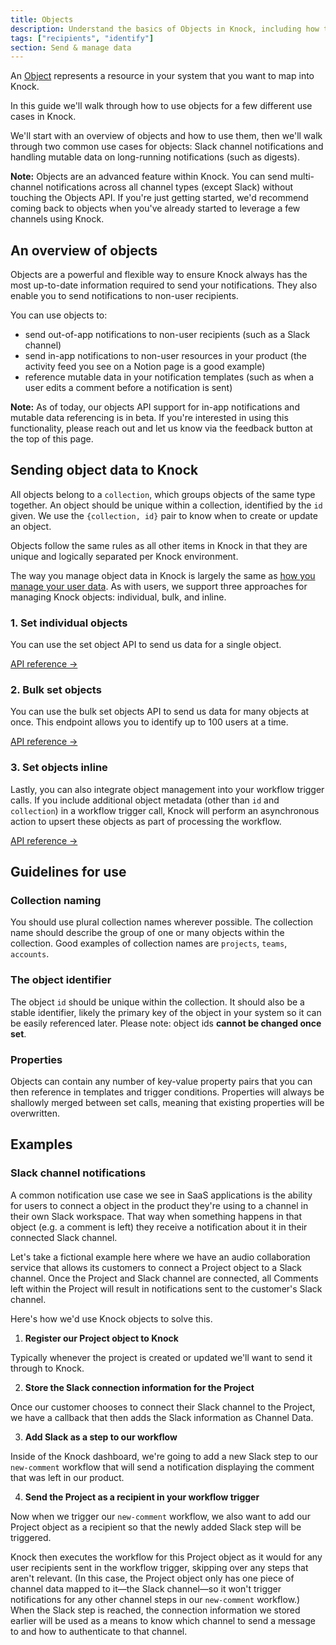 ```yaml
---
title: Objects
description: Understand the basics of Objects in Knock, including how they work, and where you might use them to power complex, multi-channel notifications
tags: ["recipients", "identify"]
section: Send & manage data
---
```



An [Object](/reference#objects) represents a resource in your system that you want to map into Knock.

In this guide we'll walk through how to use objects for a few different use cases in Knock.

We'll start with an overview of objects and how to use them, then we'll walk through two common use cases for objects: Slack channel notifications and handling mutable data on long-running notifications (such as digests).

**Note:** Objects are an advanced feature within Knock. You can send multi-channel notifications across all channel types (except Slack) without touching the Objects API. If you're just getting started, we'd recommend coming back to objects when you've already started to leverage a few channels using Knock.

## An overview of objects

Objects are a powerful and flexible way to ensure Knock always has the most up-to-date information required to send your notifications. They also enable you to send notifications to non-user recipients.

You can use objects to:

- send out-of-app notifications to non-user recipients (such as a Slack channel)
- send in-app notifications to non-user resources in your product (the activity feed you see on a Notion page is a good example)
- reference mutable data in your notification templates (such as when a user edits a comment before a notification is sent)

**Note:** As of today, our objects API support for in-app notifications and mutable data referencing is in beta. If you're interested in using this functionality, please reach out and let us know via the feedback button at the top of this page.

## Sending object data to Knock

All objects belong to a `collection`, which groups objects of the same type together. An object should be unique within a collection, identified by the `id` given. We use the `{collection, id}` pair to know when to create or update an object.

Objects follow the same rules as all other items in Knock in that they are unique and logically separated per Knock environment.

The way you manage object data in Knock is largely the same as [how you manage your user data](/send-and-manage-data/users#sending-user-data-to-knock). As with users, we support three approaches for managing Knock objects: individual, bulk, and inline.

### 1. Set individual objects

You can use the set object API to send us data for a single object.

[API reference ->](/reference#set-object)

<MultiLangCodeBlock snippet="objects.set" title="Set an object in Knock" />

### 2. Bulk set objects

You can use the bulk set objects API to send us data for many objects at once. This endpoint allows you to identify up to 100 users at a time.

[API reference ->](/reference#bulk-set-objects)

<MultiLangCodeBlock snippet="objects.bulkSet" title="Bulk set objects in Knock" />

### 3. Set objects inline

Lastly, you can also integrate object management into your workflow trigger calls. If you include additional object metadata (other than `id` and `collection`) in a workflow trigger call, Knock will perform an asynchronous action to upsert these objects as part of processing the workflow.

[API reference ->](/reference#trigger-workflow-inline-identify)

<MultiLangCodeBlock snippet="workflows.trigger-with-object-identification" title="Trigger a workflow with inlined identification data" />

## Guidelines for use

### Collection naming

You should use plural collection names wherever possible. The collection name should describe the group of one or many objects within the collection. Good examples of collection names are `projects`, `teams`, `accounts`.

### The object identifier

The object `id` should be unique within the collection. It should also be a stable identifier, likely the primary key of the object in your system so it can be easily referenced later. Please note: object ids **cannot be changed once set**.

### Properties

Objects can contain any number of key-value property pairs that you can then reference in templates and trigger conditions. Properties will always be shallowly merged between set calls, meaning that existing properties will be overwritten.

## Examples

### Slack channel notifications

A common notification use case we see in SaaS applications is the ability for users to connect a object in the product they're using to a channel in their own Slack workspace. That way when something happens in that object (e.g. a comment is left) they receive a notification about it in their connected Slack channel.

Let's take a fictional example here where we have an audio collaboration service that allows its customers to connect a Project object to a Slack channel. Once the Project and Slack channel are connected, all Comments left within the Project will result in notifications sent to the customer's Slack channel.

Here's how we'd use Knock objects to solve this.

1. **Register our Project object to Knock**

Typically whenever the project is created or updated we'll want to send it through to Knock.

<MultiLangCodeBlock
  snippet="objects.set"
  title="Send project object to Knock"
/>

2. **Store the Slack connection information for the Project**

Once our customer chooses to connect their Slack channel to the Project, we have a callback that then adds the Slack information as Channel Data.

<MultiLangCodeBlock
  snippet="objects.setChannelData.slack"
  title="Store Slack connection on object"
/>

3. **Add Slack as a step to our workflow**

Inside of the Knock dashboard, we're going to add a new Slack step to our `new-comment` workflow that will send a notification displaying the comment that was left in our product.

4. **Send the Project as a recipient in your workflow trigger**

Now when we trigger our `new-comment` workflow, we also want to add our Project object as a recipient so that the newly added Slack step will be triggered.

<MultiLangCodeBlock
  snippet="workflows.trigger-with-object-as-recipient"
  title="Triggering a workflow with an object as a recipient"
/>

Knock then executes the workflow for this Project object as it would for any user recipients sent in the workflow trigger, skipping over any steps that aren't relevant. (In this case, the Project object only has one piece of channel data mapped to it—the Slack channel—so it won't trigger notifications for any other channel steps in our `new-comment` workflow.) When the Slack step is reached, the connection information we stored earlier will be used as a means to know which channel to send a message to and how to authenticate to that channel.
